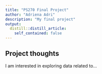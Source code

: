 ```yaml
---
title: "PS270 Final Project"
author: "Adriena Adri"
description: "My final project"
output:
  distill::distill_article:
    self_contained: false
---
```




## Project thoughts

I am interested in exploring data related to...
